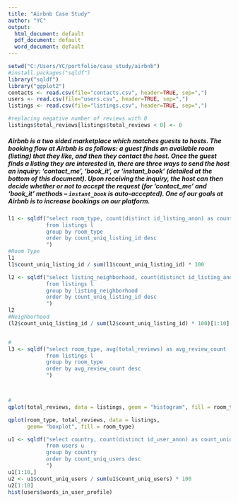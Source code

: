 ```yaml
---
title: "Airbnb Case Study"
author: "YC"
output:
  html_document: default
  pdf_document: default
  word_document: default
---
```


```r
setwd("C:/Users/YC/portfolio/case_study/airbnb")
#install.packages("sqldf")
library("sqldf")
library("ggplot2")
contacts <- read.csv(file="contacts.csv", header=TRUE, sep=",")
users <- read.csv(file="users.csv", header=TRUE, sep=",")
listings <- read.csv(file="listings.csv", header=TRUE, sep=",")
```

```r
#replacing negative number of reviews with 0
listings$total_reviews[listings$total_reviews < 0] <- 0
```

##### Airbnb is a two sided marketplace which matches guests to hosts. The booking flow at Airbnb is as follows: a guest finds an available room (listing) that they like, and then they contact the host. Once the guest finds a listing they are interested in, there are three ways to send the host an inquiry: ‘contact_me’, ‘book_it’, or ‘instant_book’ (detailed at the bottom of this document). Upon receiving the inquiry, the host can then decide whether or not to accept the request (for ‘contact_me’ and ‘book_it’ methods -- `instant_book` is auto-accepted). One of our goals at Airbnb is to increase bookings on our platform. #####

```r
l1 <- sqldf("select room_type, count(distinct id_listing_anon) as count_uniq_listing_id
            from listings l
            group by room_type
            order by count_uniq_listing_id desc
            ")
#Room Type
l1
l1$count_uniq_listing_id / sum(l1$count_uniq_listing_id) * 100

l2 <- sqldf("select listing_neighborhood, count(distinct id_listing_anon) as count_uniq_listing_id
            from listings l
            group by listing_neighborhood
            order by count_uniq_listing_id desc
            ")
l2
#Neighborhood
(l2$count_uniq_listing_id / sum(l2$count_uniq_listing_id) * 100)[1:10]


#
l3 <- sqldf("select room_type, avg(total_reviews) as avg_review_count
            from listings l
            group by room_type
            order by avg_review_count desc
            ")



#
qplot(total_reviews, data = listings, geom = "histogram", fill = room_type)

```
```r
qplot(room_type, total_reviews, data = listings, 
      geom= "boxplot", fill = room_type)
```


```r
u1 <- sqldf("select country, count(distinct id_user_anon) as count_uniq_users
            from users u
            group by country
            order by count_uniq_users desc
            ")
u1[1:10,]
u2 <- u1$count_uniq_users / sum(u1$count_uniq_users) * 100
u2[1:10]
hist(users$words_in_user_profile)
```
